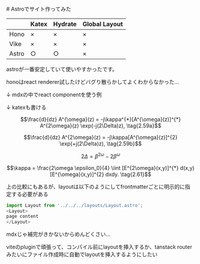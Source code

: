
<Layout>
# Astroでサイト作ってみた

|       | Katex | Hydrate | Global Layout |
|-------|-------|---------|----------------|
| Hono  | ×     | ×       | ×              |
| Vike  | ×     | ×       | ×              |
| Astro | ○     | ○       | ×              |

astroが一番安定していて使いやすかったです。

honoはreact renderer試したけどバグり散らかしてよくわからなかった...

↓ mdxの中でreact componentを使う例
<Counter client:load/>

↓ katexも書ける
```math
\frac{d}{dz} A^{\omega}(z) = -j\kappa^{*}[A^{\omega}(z)]^{*} A^{2\omega}(z) \exp(-j(2\Delta)z), \tag{2.59a}
```

```math
\frac{d}{dz} A^{2\omega}(z) = -j\kappa[A^{\omega}(z)]^{2} \exp(+j(2\Delta)z), \tag{2.59b}
```

```math
2\Delta = \beta^{2\omega} - 2\beta^{\omega} \tag{2.60}
```

```math
\kappa = \frac{2\omega \epsilon_0}{4} \iint [E^{2\omega}(x,y)]^{*} d(x,y)[E^{\omega}(x,y)]^{2} dxdy. \tag{2.61}
```

上の比較にもあるが、layoutは以下のようにしてfrontmatterごとに明示的に指定する必要がある

```typescript
import Layout from '../../../layouts/Layout.astro';
<Layout>
page content
</Layout>
```

mdxじゃ補完がきかないからめんどくさい...

viteのpluginで頑張って、コンパイル前にlayoutを挿入するか、tanstack routerみたいにファイル作成時に自動でlayoutを挿入するようにしたい

</Layout>
